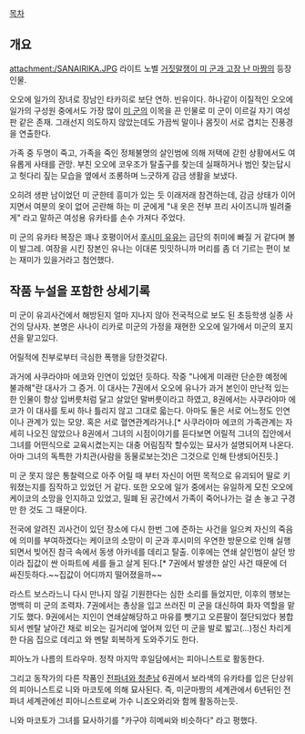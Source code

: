 [[목차]]

== 개요 ==
attachment:/SANAIRIKA.JPG
라이트 노벨 [[거짓말쟁이 미 군과 고장 난 마짱]]의 등장인물.

오오에 일가의 장녀로 장남인 타카히로 보단 연하. 빈유이다. 하나같이 이질적인 오오에 일가의 구성원 중에서도 가장 많이 [[미 군]]의 이목을 끈 인물로 미 군이 이르길 자기 여성판 같은 존재. 그래선지 의도하지 않았는데도 가끔씩 말이나 몸짓이 서로 겹치는 진풍경을 연출한다. 

가족 중 두명이 죽고, 가족을 죽인 정체불명의 살인범에 의해 저택에 갇힌 상황에서도 여유롭게 사태를 관망. 부친 오오에 코우조가 탈출구를 찾는데 실패하거나 범인 찾는답시고 헛다리 짚는 모습을 옆에서 조롱하며 느긋하게 감금 생활을 보냈다.

오히려 생판 남이었던 미 군한테 흥미가 있는 듯 이래저래 참견하는데, 감금 상태가 이어지면서 여분의 옷이 없어 곤란해 하는 미 군에게 "내 옷은 전부 프리 사이즈니까 빌려줄게" 라고 말하곤 여성용 유카타를 손수 가져다 주었다. 

미 군의 유카타 복장은 꽤나 호평이어서 [[후시미 유유]]는 금단의 취미에 빠질 거 같다며 볼이 발그레. 여장을 시킨 장본인 유나는 이대론 밋밋하니까 머리를 좀 더 기르는 편이 보는 재미가 있을거라고 첨언했다.

== 작품 누설을 포함한 상세기록 ==
미 군이 유괴사건에서 해방된지 얼마 지나지 않아 전국적으로 보도 된 초등학생 실종 사건의 당사자. 본명은 사나이 리카로 미군의 가정을 재현한 오오에 일가에서 미군의 포지션을 맡고있다.

어릴적에 친부로부터 극심한 폭행을 당한것같다.

과거에 사쿠라야마 에코와 인연이 있었던 듯하다. 작중 "나에게 미래란 단순한 예정에 불과해"란 대사가 그 증거. 이 대사는 7권에서 오오에 유나가 과거 본인이 만난적 있는 한 인물이 항상 입버릇처럼 달고 살았던 말버릇이라고 하였고, 8권에서는 사쿠라야마 에코가 이 대사를 토씨 하나 틀리지 않고 그대로 읇는다. 아마도 둘은 서로 어느정도 인연이나 관계가 있는 모양. 혹은 서로 혈연관계라거나.[* 사쿠라야마 에코의 가족관계는 자세히 나오진 않았으나 8권에서 그녀의 시점이야기를 듣다보면 어릴적 그녀의 집안에서 그녀를 어떤식으로 교육시켰는지는 대충 어림짐작 할수있는 묘사가 설명되어져 나온다. 아마 그녀의 독특한 가치관(사람을 동물로보는것)은 그것으로 인해 탄생되어진듯.]

미 군 못지 않은 통찰력으로 아주 어릴 때 부터 자신이 어떤 목적으로 유괴되어 딸로 키워졌는지를 짐작하고 있었던 거 같다. 또한 오오에 일가 중에서는 유일하게 모친 오오에 케이코의 소망을 인지하고 있었고, 밀폐 된 공간에서 가족이 죽어나가는 걸 손 놓고 구경만 한 것도 그 때문이다.

전국에 알려진 괴사건이 있던 장소에 다시 한번 그에 준하는 사건을 일으켜 자신의 죽음에 의미를 부여하겠다는 케이코의 소망이 미 군과 후시미의 우연한 방문으로 인해 실행 되면서 빚어진 참극 속에서 동생 아카네를 데리고 탈출. 이후에는 연쇄 살인범이 살던 방이라 집값이 싼 아파트에 세를 들고 살게 된다.[* 7권에서 발생한 살인 사건 때문에 더 싸진듯하다.~~집값이 어디까지 떨어졌을까~~

라스트 보스라느니 다시 만나지 않길 기원한다는 심한 소리를 들었지만, 이후의 행보는 명백히 미 군의 조력자. 7권에서는 총상을 입고 쓰러진 미 군을 대신하여 화자 역할을 맡기도 했다. 9권에서는 지인이 연쇄살해당하고 마유를 뺏기고 오른팔이 절단되었다 봉합되서 멘탈 날아간 채로 비오는 길거리에 엎어져 있던 미 군을 발로 밟고(...)정신 차리게 한 다음 집으로 데리고 와 멘탈 회복하게 도와주기도 한다.

피아노가 나름의 트라우마. 정작 마지막 후일담에서는 피아니스트로 활동한다.

그리고 동작가의 다른 작품인 [[전파녀와 청춘남]] 6권에서 보라색의 유카타를 입은 단상위의 피아니스트로 니와 마코토에 의해 묘사된다. 즉, 미군마짱의 세계관에서 6년뒤인 전파녀 세계관에선 피아니스트로써 가수 니죠오와리와 함께 활동하는듯.

니와 마코토가 그녀를 묘사하기를 "카구야 히메씨와 비슷하다" 라고 평했다.
